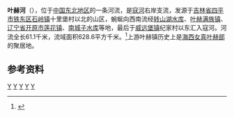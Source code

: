 '''叶赫河'''（{{lang-mnc|ᠶᡝᡥᡝ<br>ᠪᠢᠷᠠ|z=yehe bira}}），位于[[中国东北地区|中国东北地区]]的一条河流，是[[寇河|寇河]]右岸支流，发源于[[吉林省|吉林省]][[四平市|四平市]][[铁东区_(四平市)|铁东区]][[石岭镇_(四平市)|石岭镇]]十里堡村以北的山区，蜿蜒向西南流经[[转山湖水库|转山湖水库]]、[[叶赫满族镇|叶赫满族镇]]、[[辽宁省|辽宁省]][[开原市|开原市]][[莲花镇_(开原市)|莲花镇]]、[[南城子水库|南城子水库]]等地，最后于[[威远堡镇|威远堡镇]]纪家村以东汇入寇河。河流全长61.1千米，流域面积628.6平方千米。<ref>{{cite web |title=辽宁省水利厅关于全省河流基本情况公告的通知 |url=http://slt.ln.gov.cn/zxpd/tzgg/201707/t20170711_2983605.html |website=辽宁省水利厅 |accessdate=2020-07-16 |archive-date=2020-07-15 |archive-url=https://web.archive.org/web/20200715172953/http://slt.ln.gov.cn/zxpd/tzgg/201707/t20170711_2983605.html |dead-url=no }}</ref>上游叶赫镇历史上是[[海西女真|海西女真]][[叶赫部|叶赫部]]的聚居地。
==参考资料==
{{reflist}}

{{China-river-stub}}
[[Category:吉林河流|Y]]
[[Category:辽宁河流|Y]]
[[Category:辽河水系|Y]]
[[Category:四平地理|Y]]
[[Category:铁岭地理|Y]]